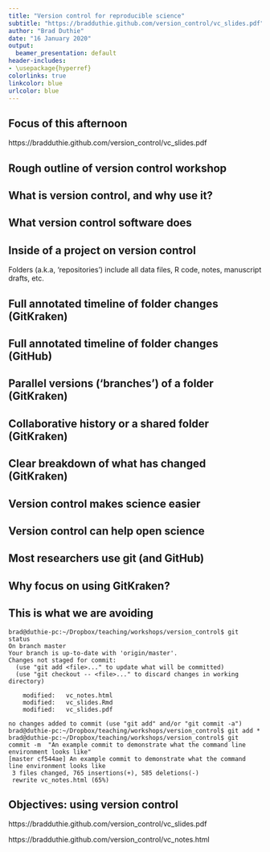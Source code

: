 ```yaml
---
title: "Version control for reproducible science"
subtitle: "https://bradduthie.github.com/version_control/vc_slides.pdf"
author: "Brad Duthie"
date: "16 January 2020"
output:
  beamer_presentation: default
header-includes:
- \usepackage{hyperref}
colorlinks: true
linkcolor: blue
urlcolor: blue
---
```



## Focus of this afternoon

\begin{itemize}
\setlength\itemsep{0.8em}
\item Understand what version control is and how it can be integrated into your work flow \pause
\item Focus on practical skills for research
\begin{itemize}
\item Learn and reinforce knowledge on how to use \textbf{key skills} effectively
\item Focus on \href{https://github.com}{GitHub} and \href{https://gitkraken.com}{GitKraken} software \pause
\end{itemize}
\item Hands-on practice setting up and using version control in your own work with \href{https://bradduthie.github.io/version_control/vc_notes.html}{accompanying notes for guidance}
\end{itemize}

\vspace{4mm}
\hrule
\vspace{4mm}

https://bradduthie.github.com/version_control/vc_slides.pdf

## Rough outline of version control workshop

\begin{enumerate}
\setlength\itemsep{0.6em}
\item What is version control, and why use it?
\item Getting set up -- good file management
\item The \href{https://www.gitkraken.com/}{GitKraken} interface and simple commits
\item Setting up \href{https://www.github.com}{GitHub}, \underline{pushing} and \underline{pulling}
\item \underline{Branching} using \href{https://www.gitkraken.com/}{GitKraken}
\item \underline{Merging} and \underline{merge conflicts}
\item \underline{Forking} and \underline{cloning} using \href{https://www.github.com}{GitHub}
\item Independent work using version control
\end{enumerate}

## What is version control, and why use it?

\begin{center}
\includegraphics[width=300px]{images/duthiefalcy.png}
\end{center}

## What version control software does

\begin{itemize}
\setlength\itemsep{1em}
\item Software that records changes you make to files over time
\begin{itemize}
\item Manage different {\it versions} of files (no need to `Save As...')
\item Recover old files, keep track of file changes
\item Collaborate with others on shared files
\end{itemize}
\end{itemize} \pause

\vspace{6 mm}
\hrule
\vspace{6 mm}

\begin{itemize}
\setlength\itemsep{1em}
\item {\bf Put more intuitively}, version control takes a snapshot in time (called a '{\bf commit}') of all the files in one of your folders (called '{\bf repositories}')
\begin{itemize}
\item Visualise changes to your files over time
\item Look at the differences between file versions
\item Record who changed files, and what they changed
\end{itemize}
\end{itemize}

## Inside of a project on version control

\begin{center}
\includegraphics[width=280px]{images/RMS_rep_eg.png}
\end{center}

\vspace{5mm}

Folders (a.k.a, 'repositories') include all data files, R code, notes, manuscript drafts, etc.

## Full annotated timeline of folder changes (GitKraken)

\begin{center}
\includegraphics[width=300px]{images/GitKraken_vc_timeline.png}
\end{center}

## Full annotated timeline of folder changes (GitHub)

\begin{center}
\includegraphics[width=300px]{images/vc_timeline_intro.png}
\end{center}

## Parallel versions ('branches') of a folder (GitKraken)

\begin{center}
\includegraphics[width=300px]{images/GitKraken_branching.png}
\end{center}

## Collaborative history or a shared folder (GitKraken)

\begin{center}
\includegraphics[width=300px]{images/GitKraken_collaborate.png}
\end{center}

## Clear breakdown of what has changed (GitKraken)

\begin{center}
\includegraphics[width=300px]{images/GitKraken_filechange.png}
\end{center}

## Version control makes science easier


\begin{itemize}
\setlength\itemsep{0.8em}
\item \textbf{Organises files} by avoiding `save as' multiple versions 
\begin{itemize}
\item analysis\_1.R
\item analysis\_2.R
\item analysis\_FINAL.R
\item analysis\_FINAL\_no\_really\_this\_time.R
\end{itemize} \pause
\item \textbf{Provides a clear history} of what you have done, when, and why (through commit comments) \pause
\item \textbf{Saves time} by avoiding loss of data, analysis, or writing when integrating with \href{http://github.com}{GitHub} \pause
\item \textbf{Gives peace of mind} to experiment by removing any fear of breaking something that you know works
\end{itemize}

## Version control can help open science

\begin{columns}
\begin{column}{0.35\textwidth}  
    \begin{center}
    \begin{itemize}
     \item[] \includegraphics[width=70px]{images/github_logo.png} \vspace{5 mm}
     \item[] \includegraphics[width=70px]{images/gitlab.png} \vspace{5 mm}
     \end{itemize}
     \end{center}
\end{column}
\begin{column}{0.65\textwidth}
\begin{itemize}
\setlength\itemsep{1em}
\item Transparent record of data collection, analysis, and writing
\item Record publicly available on \href{http://github.com}{GitHub}, \href{http://bitbucket.org}{Bitbucket}, or \href{http://gitlab.com}{GitLab}
\item GitHub repository can be copied, reproduced, and discussed
\item \href{https://git-scm.com/}{git} and GitHub can track individual contributions to a project
\end{itemize}
\end{column}
\end{columns}

## Most researchers use git (and GitHub)

\begin{columns}
\begin{column}{0.35\textwidth}  
    \begin{center}
    \begin{itemize}
     \item[] \includegraphics[width=70px]{images/git.png}
     \end{itemize}
     \end{center}
\end{column}
\begin{column}{0.65\textwidth}
\begin{itemize}
\setlength\itemsep{1em}
\item Free and open-source
\item Separate from \href{http://github.com}{GitHub} \pause
\item Works across platforms
\begin{itemize}
\item Windows
\item Linux
\item Mac
\end{itemize}
\item Invented by \href{https://en.wikipedia.org/wiki/Linus_Torvalds}{Linus Torvalds}
\end{itemize}
\end{column}
\end{columns}


## Why focus on using GitKraken?

\begin{columns}
\begin{column}{0.45\textwidth}  
    \begin{center}
    \begin{itemize}
         \item[] \includegraphics[width=100px]{images/gitkraken.png}
     \end{itemize}
     \end{center}
\end{column}
\begin{column}{0.55\textwidth}
\begin{itemize}
\setlength\itemsep{1em}
\item Free to download and use
\item Easy GitHub integration
\item Graphical user interface
\item Visualisation of repository
\end{itemize}
\end{column}
\end{columns}

## This is what we are avoiding {.smaller}

\scriptsize

```
brad@duthie-pc:~/Dropbox/teaching/workshops/version_control$ git status
On branch master
Your branch is up-to-date with 'origin/master'.
Changes not staged for commit:
  (use "git add <file>..." to update what will be committed)
  (use "git checkout -- <file>..." to discard changes in working directory)

    modified:   vc_notes.html
    modified:   vc_slides.Rmd
    modified:   vc_slides.pdf

no changes added to commit (use "git add" and/or "git commit -a")
brad@duthie-pc:~/Dropbox/teaching/workshops/version_control$ git add *
brad@duthie-pc:~/Dropbox/teaching/workshops/version_control$ git commit -m  "An example commit to demonstrate what the command line environment looks like"
[master cf544ae] An example commit to demonstrate what the command line environment looks like
 3 files changed, 765 insertions(+), 585 deletions(-)
 rewrite vc_notes.html (65%)
```

\normalsize

## Objectives: using version control

\textbf{Guided walkthrough of setting up a project in \href{http://github.com}{GitHub} and \href{http://gitkraken.com}{GitKraken} to manage a project with version control.}

\vspace{4mm}
\hrule
\vspace{4mm}

\textbf{Slides:} https://bradduthie.github.com/version_control/vc_slides.pdf

\textbf{Notes:} https://bradduthie.github.com/version_control/vc_notes.html

\vspace{4mm}
\hrule
\vspace{4mm}

\textbf{Discuss, share, and get additional help by \href{https://github.com/StirlingCodingClub/version_control/issues}{raising an issue} in the \href{https://github.com/StirlingCodingClub/version_control}{version\_control repository} on the \href{https://github.com/StirlingCodingClub}{Stirling Coding Club}.}


